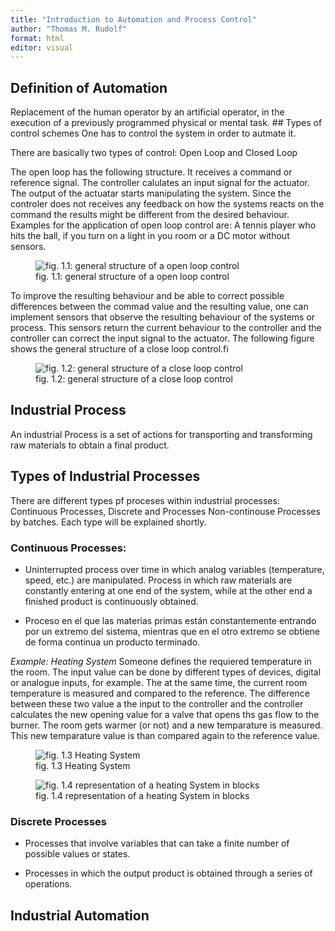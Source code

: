 ```yaml
---
title: "Introduction to Automation and Process Control"
author: "Thomas M. Rudolf"
format: html
editor: visual
---
```


## Definition of Automation

Replacement of the human operator by an artificial operator, in the execution of a previously programmed physical or mental task. \## Types of control schemes One has to control the system in order to autmate it.

There are basically two types of control: Open Loop and Closed Loop

The open loop has the following structure. It receives a command or reference signal. The controller calulates an input signal for the actuator. The output of the actuatar starts manipulating the system. Since the controler does not receives any feedback on how the systems reacts on the command the results might be different from the desired behaviour. Examples for the application of open loop control are: A tennis player who hits the ball, if you turn on a light in you room or a DC motor without sensors.

![fig. 1.1: general structure of a open loop control](figures/fig01-001.png)

To improve the resulting behaviour and be able to correct possible differences between the commad value and the resulting value, one can implement sensors that observe the resulting behaviour of the systems or process. This sensors return the current behaviour to the controller and the controller can correct the input signal to the actuator. The following figure shows the general structure of a close loop control.fi

![fig. 1.2: general structure of a close loop control](figures/fig01-002.png)

## Industrial Process

An industrial Process is a set of actions for transporting and transforming raw materials to obtain a final product.

## Types of Industrial Processes

There are different types pf proceses within industrial processes: Continuous Processes, Discrete and Processes Non-continouse Processes by batches. Each type will be explained shortly.

### Continuous Processes:

-   Uninterrupted process over time in which analog variables (temperature, speed, etc.) are manipulated. Process in which raw materials are constantly entering at one end of the system, while at the other end a finished product is continuously obtained.

-   Proceso en el que las materias primas están constantemente entrando por un extremo del sistema, mientras que en el otro extremo se obtiene de forma continua un producto terminado.

*Example: Heating System* Someone defines the requiered temperature in the room. The input value can be done by different types of devices, digital or analogue inputs, for example. The at the same time, the current room temperature is measured and compared to the reference. The difference between these two value a the input to the controller and the controller calculates the new opening value for a valve that opens ths gas flow to the burner. The room gets warmer (or not) and a new temparature is measured. This new temparature value is than compared again to the reference value.

![fig. 1.3 Heating System](figures/fig01-003.png)

![fig. 1.4 representation of a heating System in blocks](figures/fig01-004.png)

### Discrete Processes
-   Processes that involve variables that can take a finite number of possible values or states. 

-   Processes in which the output product is obtained through a series of operations.





## Industrial Automation
